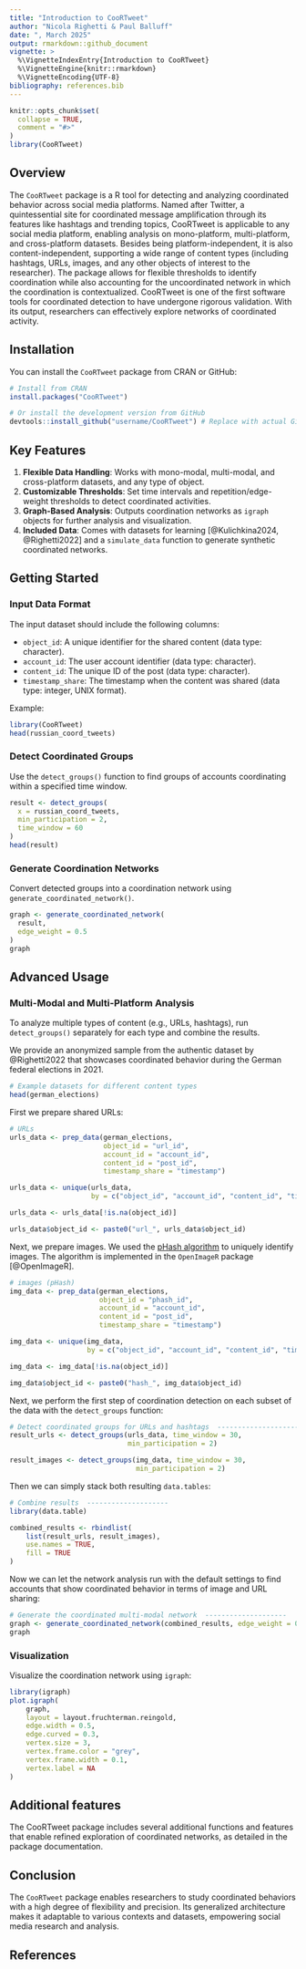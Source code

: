 ```yaml
---
title: "Introduction to CooRTweet"
author: "Nicola Righetti & Paul Balluff"
date: ", March 2025"
output: rmarkdown::github_document
vignette: >
  %\VignetteIndexEntry{Introduction to CooRTweet}
  %\VignetteEngine{knitr::rmarkdown}
  %\VignetteEncoding{UTF-8}
bibliography: references.bib
---
```


```r
knitr::opts_chunk$set(
  collapse = TRUE,
  comment = "#>"
)
library(CooRTweet)
```

## Overview

The `CooRTweet` package is a R tool for detecting and analyzing coordinated behavior across social media platforms. Named after Twitter, a quintessential site for coordinated message amplification through its features like hashtags and trending topics, CooRTweet is applicable to any social media platform, enabling analysis on mono-platform, multi-platform, and cross-platform datasets. Besides being platform-independent, it is also content-independent, supporting a wide range of content types (including hashtags, URLs, images, and any other objects of interest to the researcher). The package allows for flexible thresholds to identify coordination while also accounting for the uncoordinated network in which the coordination is contextualized. CooRTweet is one of the first software tools for coordinated detection to have undergone rigorous validation. With its output, researchers can effectively explore networks of coordinated activity.

## Installation

You can install the `CooRTweet` package from CRAN or GitHub:

```r
# Install from CRAN
install.packages("CooRTweet")

# Or install the development version from GitHub
devtools::install_github("username/CooRTweet") # Replace with actual GitHub repository
```

## Key Features

1. **Flexible Data Handling**: Works with mono-modal, multi-modal, and cross-platform datasets, and any type of object.
2. **Customizable Thresholds**: Set time intervals and repetition/edge-weight thresholds to detect coordinated activities.
3. **Graph-Based Analysis**: Outputs coordination networks as `igraph` objects for further analysis and visualization.
4. **Included Data**: Comes with datasets for learning [@Kulichkina2024, @Righetti2022] and a `simulate_data` function to generate synthetic coordinated networks.

## Getting Started

### Input Data Format

The input dataset should include the following columns:

- `object_id`: A unique identifier for the shared content (data type: character).
- `account_id`: The user account identifier (data type: character).
- `content_id`: The unique ID of the post (data type: character).
- `timestamp_share`: The timestamp when the content was shared (data type: integer, UNIX format).

Example:

```r
library(CooRTweet)
head(russian_coord_tweets)
```

### Detect Coordinated Groups

Use the `detect_groups()` function to find groups of accounts coordinating within a specified time window.

```r
result <- detect_groups(
  x = russian_coord_tweets,
  min_participation = 2,
  time_window = 60
)
head(result)
```

### Generate Coordination Networks

Convert detected groups into a coordination network using `generate_coordinated_network()`.

```r
graph <- generate_coordinated_network(
  result,
  edge_weight = 0.5
)
graph
```

## Advanced Usage

### Multi-Modal and Multi-Platform Analysis

To analyze multiple types of content (e.g., URLs, hashtags), run `detect_groups()` separately for each type and combine the results.

We provide an anonymized sample from the authentic dataset by @Righetti2022 that showcases coordinated behavior during the German federal elections in 2021.

```r
# Example datasets for different content types
head(german_elections)
```

First we prepare shared URLs:
```r
# URLs
urls_data <- prep_data(german_elections,
                       object_id = "url_id",
                       account_id = "account_id",
                       content_id = "post_id",
                       timestamp_share = "timestamp")

urls_data <- unique(urls_data,
                    by = c("object_id", "account_id", "content_id", "timestamp_share"))

urls_data <- urls_data[!is.na(object_id)]

urls_data$object_id <- paste0("url_", urls_data$object_id)
```

Next, we prepare images. We used the [pHash algorithm](https://en.wikipedia.org/wiki/Perceptual_hashing) to uniquely identify images. The algorithm is implemented in the `OpenImageR` package [@OpenImageR].

```r
# images (pHash)
img_data <- prep_data(german_elections,
                      object_id = "phash_id",
                      account_id = "account_id",
                      content_id = "post_id",
                      timestamp_share = "timestamp")

img_data <- unique(img_data,
                   by = c("object_id", "account_id", "content_id", "timestamp_share"))

img_data <- img_data[!is.na(object_id)]

img_data$object_id <- paste0("hash_", img_data$object_id)
```

Next, we perform the first step of coordination detection on each subset of the data with the `detect_groups` function:

```r
# Detect coordinated groups for URLs and hashtags  --------------------
result_urls <- detect_groups(urls_data, time_window = 30,
                             min_participation = 2)

result_images <- detect_groups(img_data, time_window = 30,
                               min_participation = 2)

```

Then we can simply stack both resulting `data.tables`:

```r
# Combine results  --------------------
library(data.table)

combined_results <- rbindlist( 
    list(result_urls, result_images),
    use.names = TRUE,
    fill = TRUE
)
```

Now we can let the network analysis run with the default settings to find accounts that show coordinated behavior in terms of image and URL sharing:

```r
# Generate the coordinated multi-modal network  --------------------
graph <- generate_coordinated_network(combined_results, edge_weight = 0.5)
graph
```

### Visualization

Visualize the coordination network using `igraph`:

```r
library(igraph)
plot.igraph(
    graph,
    layout = layout.fruchterman.reingold,
    edge.width = 0.5,
    edge.curved = 0.3,
    vertex.size = 3,
    vertex.frame.color = "grey",
    vertex.frame.width = 0.1,
    vertex.label = NA
)
```

## Additional features

The CooRTweet package includes several additional functions and features that enable refined exploration of coordinated networks, as detailed in the package documentation.

## Conclusion

The `CooRTweet` package enables researchers to study coordinated behaviors with a high degree of flexibility and precision. Its generalized architecture makes it adaptable to various contexts and datasets, empowering social media research and analysis.

## References

